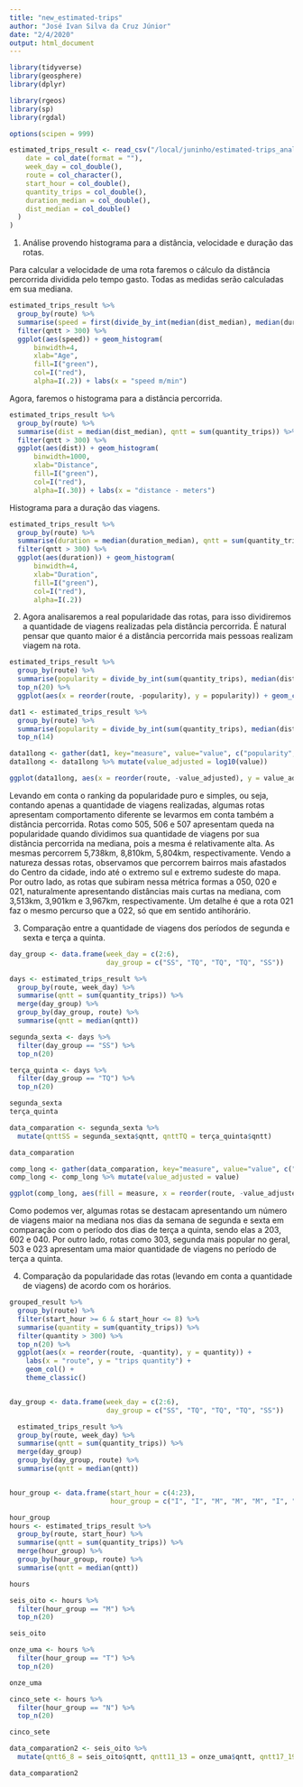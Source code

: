 ```yaml
---
title: "new_estimated-trips"
author: "José Ivan Silva da Cruz Júnior"
date: "2/4/2020"
output: html_document
---
```


```r
library(tidyverse)
library(geosphere)
library(dplyr)

library(rgeos)
library(sp)
library(rgdal)

options(scipen = 999)
```

```r
estimated_trips_result <- read_csv("/local/juninho/estimated-trips_analysis/data/od-matrix/full/output_sd/result.csv", col_types = list(
    date = col_date(format = ""),
    week_day = col_double(),
    route = col_character(),
    start_hour = col_double(),
    quantity_trips = col_double(),
    duration_median = col_double(),
    dist_median = col_double()
  )
)
```

1) Análise provendo histograma para a distância, velocidade e duração das rotas.

  Para calcular a velocidade de uma rota faremos o cálculo da distância percorrida dividida pelo tempo gasto. Todas as medidas serão calculadas em sua mediana.
  
```r
estimated_trips_result %>% 
  group_by(route) %>% 
  summarise(speed = first(divide_by_int(median(dist_median), median(duration_median))), qntt = sum(quantity_trips)) %>% 
  filter(qntt > 300) %>% 
  ggplot(aes(speed)) + geom_histogram(
      binwidth=4,  
      xlab="Age",  
      fill=I("green"), 
      col=I("red"), 
      alpha=I(.2)) + labs(x = "speed m/min")
```

  Agora, faremos o histograma para a distância percorrida.
```r
estimated_trips_result %>% 
  group_by(route) %>% 
  summarise(dist = median(dist_median), qntt = sum(quantity_trips)) %>% 
  filter(qntt > 300) %>% 
  ggplot(aes(dist)) + geom_histogram(
      binwidth=1000,  
      xlab="Distance",  
      fill=I("green"), 
      col=I("red"), 
      alpha=I(.30)) + labs(x = "distance - meters")
```

  Histograma para a duração das viagens.
```r
estimated_trips_result %>% 
  group_by(route) %>% 
  summarise(duration = median(duration_median), qntt = sum(quantity_trips)) %>% 
  filter(qntt > 300) %>% 
  ggplot(aes(duration)) + geom_histogram(
      binwidth=4,  
      xlab="Duration",  
      fill=I("green"), 
      col=I("red"), 
      alpha=I(.2))
```

2) Agora analisaremos a real popularidade das rotas, para isso dividiremos a quantidade de viagens realizadas pela distância percorrida. É natural pensar que quanto maior é a distância percorrida mais pessoas realizam viagem na rota.

```r
estimated_trips_result %>% 
  group_by(route) %>% 
  summarise(popularity = divide_by_int(sum(quantity_trips), median(dist_median)), qntt = sum(quantity_trips)) %>% 
  top_n(20) %>% 
  ggplot(aes(x = reorder(route, -popularity), y = popularity)) + geom_col() + labs(x = "route") 

dat1 <- estimated_trips_result %>% 
  group_by(route) %>% 
  summarise(popularity = divide_by_int(sum(quantity_trips), median(dist_median)), qntt = sum(quantity_trips)) %>% 
  top_n(14)

data1long <- gather(dat1, key="measure", value="value", c("popularity", "qntt"))
data1long <- data1long %>% mutate(value_adjusted = log10(value))

ggplot(data1long, aes(x = reorder(route, -value_adjusted), y = value_adjusted)) + geom_col(stat='identity', fill="forest green") + facet_wrap(~measure)

```

  Levando em conta o ranking da popularidade puro e simples, ou seja, contando apenas a quantidade de viagens realizadas, algumas rotas apresentam comportamento diferente se levarmos em conta também a distância percorrida. Rotas como 505, 506 e 507 apresentam queda na popularidade quando dividimos sua quantidade de viagens por sua distância percorrida na mediana, pois a mesma é relativamente alta. As mesmas percorrem 5,738km, 8,810km, 5,804km, respectivamente. Vendo a natureza dessas rotas, observamos que percorrem bairros mais afastados do Centro da cidade, indo até o extremo sul e extremo sudeste do mapa. Por outro lado, as rotas que subiram nessa métrica formas a 050, 020 e 021, naturalmente apresentando distâncias mais curtas na mediana, com 3,513km, 3,901km e 3,967km, respectivamente. Um detalhe é que a rota 021 faz o mesmo percurso que a 022, só que em sentido antihorário.

3) Comparação entre a quantidade de viagens dos períodos de segunda e sexta e terça a quinta.

```r
day_group <- data.frame(week_day = c(2:6),
                        day_group = c("SS", "TQ", "TQ", "TQ", "SS"))

days <- estimated_trips_result %>%
  group_by(route, week_day) %>% 
  summarise(qntt = sum(quantity_trips)) %>% 
  merge(day_group) %>% 
  group_by(day_group, route) %>% 
  summarise(qntt = median(qntt))

segunda_sexta <- days %>% 
  filter(day_group == "SS") %>% 
  top_n(20)

terça_quinta <- days %>% 
  filter(day_group == "TQ") %>% 
  top_n(20)

segunda_sexta
terça_quinta

data_comparation <- segunda_sexta %>% 
  mutate(qnttSS = segunda_sexta$qntt, qnttTQ = terça_quinta$qntt)

data_comparation

comp_long <- gather(data_comparation, key="measure", value="value", c("qnttSS", "qnttTQ"))
comp_long <- comp_long %>% mutate(value_adjusted = value)

ggplot(comp_long, aes(fill = measure, x = reorder(route, -value_adjusted), y = value_adjusted)) + geom_col(position="dodge", stat='identity') + labs(x = "route", y = "trips quantity")
```

  Como podemos ver, algumas rotas se destacam apresentando um número de viagens maior na mediana nos dias da semana de segunda e sexta em comparação com o período dos dias de terça a quinta, sendo elas a 203, 602 e 040. Por outro lado, rotas como 303, segunda mais popular no geral, 503 e 023 apresentam uma maior quantidade de viagens no período de terça a quinta.

4) Comparação da popularidade das rotas (levando em conta a quantidade de viagens) de acordo com os horários.

```r
grouped_result %>% 
  group_by(route) %>% 
  filter(start_hour >= 6 & start_hour <= 8) %>% 
  summarise(quantity = sum(quantity_trips)) %>% 
  filter(quantity > 300) %>% 
  top_n(20) %>% 
  ggplot(aes(x = reorder(route, -quantity), y = quantity)) +
    labs(x = "route", y = "trips quantity") +
    geom_col() +
    theme_classic()


day_group <- data.frame(week_day = c(2:6),
                        day_group = c("SS", "TQ", "TQ", "TQ", "SS"))

  estimated_trips_result %>%
  group_by(route, week_day) %>% 
  summarise(qntt = sum(quantity_trips)) %>% 
  merge(day_group)
  group_by(day_group, route) %>% 
  summarise(qntt = median(qntt))


hour_group <- data.frame(start_hour = c(4:23),
                         hour_group = c("I", "I", "M", "M", "M", "I", "I", "T", "T", "T", "I", "I", "I", "N", "N", "N", "I", "I", "I", "I"))

hour_group
hours <- estimated_trips_result %>% 
  group_by(route, start_hour) %>% 
  summarise(qntt = sum(quantity_trips)) %>% 
  merge(hour_group) %>% 
  group_by(hour_group, route) %>% 
  summarise(qntt = median(qntt))

hours

seis_oito <- hours %>% 
  filter(hour_group == "M") %>% 
  top_n(20)

seis_oito

onze_uma <- hours %>% 
  filter(hour_group == "T") %>% 
  top_n(20)

onze_uma

cinco_sete <- hours %>% 
  filter(hour_group == "N") %>% 
  top_n(20)

cinco_sete

data_comparation2 <- seis_oito %>% 
  mutate(qntt6_8 = seis_oito$qntt, qntt11_13 = onze_uma$qntt, qntt17_19 = cinco_sete$qntt)

data_comparation2
```

